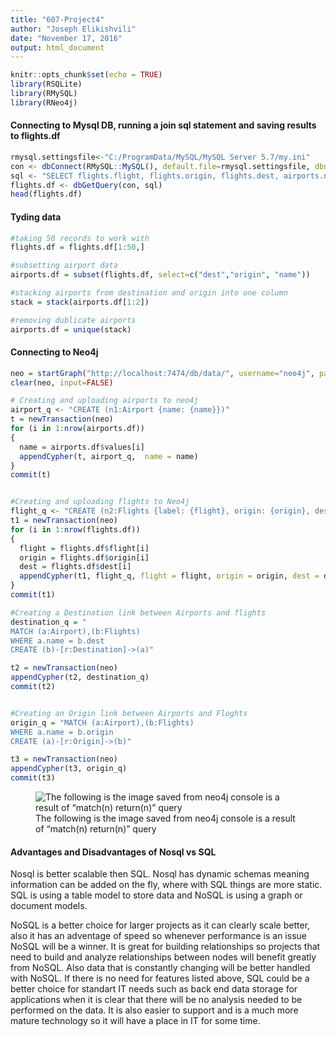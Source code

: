 ```yaml
---
title: "607-Project4"
author: "Joseph Elikishvili"
date: "November 17, 2016"
output: html_document
---
```


```r
knitr::opts_chunk$set(echo = TRUE)
library(RSQLite)
library(RMySQL)
library(RNeo4j)
```

#### Connecting to Mysql DB, running a join sql statement and saving results to flights.df

```r
rmysql.settingsfile<-"C:/ProgramData/MySQL/MySQL Server 5.7/my.ini"
con <- dbConnect(RMySQL::MySQL(), default.file=rmysql.settingsfile, dbname = "flights", username=NULL, password=NULL)
sql <- "SELECT flights.flight, flights.origin, flights.dest, airports.name from flights JOIN airports on flights.dest = airports.faa;"
flights.df <- dbGetQuery(con, sql)
head(flights.df)
```

#### Tyding data

```r
#taking 50 records to work with
flights.df = flights.df[1:50,]

#subsetting airport data
airports.df = subset(flights.df, select=c("dest","origin", "name"))

#stacking airports from destination and origin into one column
stack = stack(airports.df[1:2])

#removing dublicate airports
airports.df = unique(stack)
```


#### Connecting to Neo4j

```r
neo = startGraph("http://localhost:7474/db/data/", username="neo4j", password="password")
clear(neo, input=FALSE)

# Creating and uploading airports to neo4j
airport_q <- "CREATE (n1:Airport {name: {name}})"
t = newTransaction(neo)
for (i in 1:nrow(airports.df)) 
{
  name = airports.df$values[i]
  appendCypher(t, airport_q,  name = name)
}
commit(t)


#Creating and uploading flights to Neo4j
flight_q <- "CREATE (n2:Flights {label: {flight}, origin: {origin}, dest: {dest}})"
t1 = newTransaction(neo)
for (i in 1:nrow(flights.df)) 
{
  flight = flights.df$flight[i]
  origin = flights.df$origin[i]
  dest = flights.df$dest[i]
  appendCypher(t1, flight_q, flight = flight, origin = origin, dest = dest)
}
commit(t1)

#Creating a Destination link between Airports and flights
destination_q = "
MATCH (a:Airport),(b:Flights)
WHERE a.name = b.dest
CREATE (b)-[r:Destination]->(a)"

t2 = newTransaction(neo)
appendCypher(t2, destination_q)
commit(t2)


#Creating an Origin link between Airports and Floghts
origin_q = "MATCH (a:Airport),(b:Flights)
WHERE a.name = b.origin
CREATE (a)-[r:Origin]->(b)"

t3 = newTransaction(neo)
appendCypher(t3, origin_q)
commit(t3)
```



![The following is the image saved from neo4j console is a result of "match(n) return(n)" query ](/data/graph.png)


#### Advantages and Disadvantages of Nosql vs SQL

Nosql is better scalable then SQL. Nosql has dynamic schemas meaning information can be added on the fly, where with SQL things are more static. SQL is using a table model to store data and NoSQL is using a graph or document models.

NoSQL is a better choice for larger projects as it can clearly scale better, also it has an adventage of speed so whenever performance is an issue NoSQL will be a winner. It is great for building relationships so projects that need to build and analyze relationships between nodes will benefit greatly from NoSQL. Also data that is constantly changing will be better handled with NoSQL.  If there is no need for features listed above, SQL could be a better choice for standart IT needs such as back end data storage for applications when it is clear that there will be no analysis needed to be performed on the data. It is also easier to support and is a much more mature technology so it will have a place in IT for some time. 
